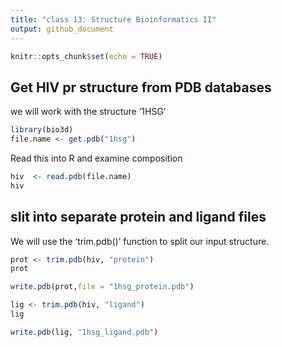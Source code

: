 ```yaml
---
title: "class 13: Structure Bioinformatics II"
output: github_document
---
```


```r
knitr::opts_chunk$set(echo = TRUE)
```

## Get HIV pr structure from PDB databases 
we will work with the structure '1HSG'
```r
library(bio3d)
file.name <- get.pdb("1hsg")
```

Read this into R and examine composition 
```r
hiv  <- read.pdb(file.name)
hiv
```


## slit into separate protein and ligand files 

We will use the 'trim.pdb()' function to split our input structure.
```r
prot <- trim.pdb(hiv, "protein")
prot
```


```r
write.pdb(prot,file = "1hsg_protein.pdb")
```

```r
lig <- trim.pdb(hiv, "ligand")
lig
```

```r
write.pdb(lig, "1hsg_ligand.pdb")
```


















